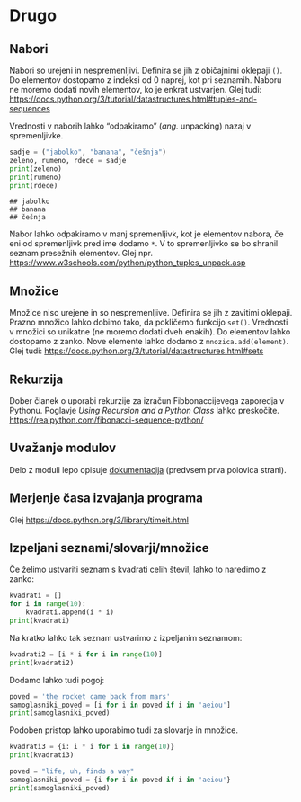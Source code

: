 # Drugo

## Nabori

Nabori so urejeni in nespremenljivi. Definira se jih z običajnimi oklepaji `()`. Do elementov dostopamo z indeksi od 0 naprej, kot pri seznamih. Naboru ne moremo dodati novih elementov, ko je enkrat ustvarjen. Glej tudi: <https://docs.python.org/3/tutorial/datastructures.html#tuples-and-sequences>

Vrednosti v naborih lahko "odpakiramo" (*ang.* unpacking) nazaj v spremenljivke.

```python
sadje = ("jabolko", "banana", "češnja")
zeleno, rumeno, rdece = sadje
print(zeleno)
print(rumeno)
print(rdece)
```

```         
## jabolko
## banana
## češnja
```

Nabor lahko odpakiramo v manj spremenljivk, kot je elementov nabora, če eni od spremenljivk pred ime dodamo `*`. V to spremenljivko se bo shranil seznam presežnih elementov. Glej npr. <https://www.w3schools.com/python/python_tuples_unpack.asp>

## Množice

Množice niso urejene in so nespremenljive. Definira se jih z zavitimi oklepaji. Prazno množico lahko dobimo tako, da pokličemo funkcijo `set()`. Vrednosti v množici so unikatne (ne moremo dodati dveh enakih). Do elementov lahko dostopamo z zanko. Nove elemente lahko dodamo z `mnozica.add(element)`. Glej tudi: <https://docs.python.org/3/tutorial/datastructures.html#sets>

## Rekurzija

Dober članek o uporabi rekurzije za izračun Fibbonaccijevega zaporedja v Pythonu. Poglavje *Using Recursion and a Python Class* lahko preskočite. <https://realpython.com/fibonacci-sequence-python/>

## Uvažanje modulov

Delo z moduli lepo opisuje [dokumentacija](https://docs.python.org/3/tutorial/modules.html) (predvsem prva polovica strani).

## Merjenje časa izvajanja programa

Glej <https://docs.python.org/3/library/timeit.html>

## Izpeljani seznami/slovarji/množice

Če želimo ustvariti seznam s kvadrati celih števil, lahko to naredimo z zanko:

```python
kvadrati = []
for i in range(10):
    kvadrati.append(i * i)
print(kvadrati)
```

Na kratko lahko tak seznam ustvarimo z izpeljanim seznamom:

```python
kvadrati2 = [i * i for i in range(10)]
print(kvadrati2)
```

Dodamo lahko tudi pogoj:

```python
poved = 'the rocket came back from mars'
samoglasniki_poved = [i for i in poved if i in 'aeiou']
print(samoglasniki_poved)
```

Podoben pristop lahko uporabimo tudi za slovarje in množice.

```python
kvadrati3 = {i: i * i for i in range(10)}
print(kvadrati3)
```

```python
poved = "life, uh, finds a way"
samoglasniki_poved = {i for i in poved if i in 'aeiou'}
print(samoglasniki_poved)
```